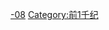 {{Catnav|頁面分類|历史|歷史學|年代学|世纪}}
{{Catnav|頁面分類|人文學科|歷史學|年代学|世纪}}

{{catmore}}

{{世纪分类|前8|前9|前7}}
{{Commonscat|8th century BC}}

[[Category:世纪|-08]]
[[Category:前1千纪|Category:前1千纪]]